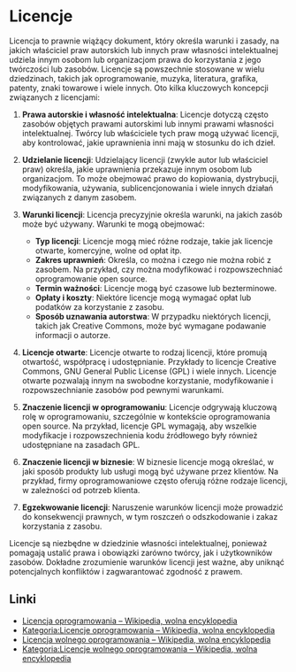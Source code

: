 # Licencje

Licencja to prawnie wiążący dokument, który określa warunki i zasady, na jakich właściciel praw autorskich lub innych praw własności intelektualnej udziela innym osobom lub organizacjom prawa do korzystania z jego twórczości lub zasobów. Licencje są powszechnie stosowane w wielu dziedzinach, takich jak oprogramowanie, muzyka, literatura, grafika, patenty, znaki towarowe i wiele innych. Oto kilka kluczowych koncepcji związanych z licencjami:

1. **Prawa autorskie i własność intelektualna**: Licencje dotyczą często zasobów objętych prawami autorskimi lub innymi prawami własności intelektualnej. Twórcy lub właściciele tych praw mogą używać licencji, aby kontrolować, jakie uprawnienia inni mają w stosunku do ich dzieł.

2. **Udzielanie licencji**: Udzielający licencji (zwykle autor lub właściciel praw) określa, jakie uprawnienia przekazuje innym osobom lub organizacjom. To może obejmować prawo do kopiowania, dystrybucji, modyfikowania, używania, sublicencjonowania i wiele innych działań związanych z danym zasobem.

3. **Warunki licencji**: Licencja precyzyjnie określa warunki, na jakich zasób może być używany. Warunki te mogą obejmować:

   - **Typ licencji**: Licencje mogą mieć różne rodzaje, takie jak licencje otwarte, komercyjne, wolne od opłat itp.
   - **Zakres uprawnień**: Określa, co można i czego nie można robić z zasobem. Na przykład, czy można modyfikować i rozpowszechniać oprogramowanie open source.
   - **Termin ważności**: Licencje mogą być czasowe lub bezterminowe.
   - **Opłaty i koszty**: Niektóre licencje mogą wymagać opłat lub podatków za korzystanie z zasobu.
   - **Sposób uznawania autorstwa**: W przypadku niektórych licencji, takich jak Creative Commons, może być wymagane podawanie informacji o autorze.

4. **Licencje otwarte**: Licencje otwarte to rodzaj licencji, które promują otwartość, współpracę i udostępnianie. Przykłady to licencje Creative Commons, GNU General Public License (GPL) i wiele innych. Licencje otwarte pozwalają innym na swobodne korzystanie, modyfikowanie i rozpowszechnianie zasobów pod pewnymi warunkami.

5. **Znaczenie licencji w oprogramowaniu**: Licencje odgrywają kluczową rolę w oprogramowaniu, szczególnie w kontekście oprogramowania open source. Na przykład, licencje GPL wymagają, aby wszelkie modyfikacje i rozpowszechnienia kodu źródłowego były również udostępniane na zasadach GPL.

6. **Znaczenie licencji w biznesie**: W biznesie licencje mogą określać, w jaki sposób produkty lub usługi mogą być używane przez klientów. Na przykład, firmy oprogramowaniowe często oferują różne rodzaje licencji, w zależności od potrzeb klienta.

7. **Egzekwowanie licencji**: Naruszenie warunków licencji może prowadzić do konsekwencji prawnych, w tym roszczeń o odszkodowanie i zakaz korzystania z zasobu.

Licencje są niezbędne w dziedzinie własności intelektualnej, ponieważ pomagają ustalić prawa i obowiązki zarówno twórcy, jak i użytkowników zasobów. Dokładne zrozumienie warunków licencji jest ważne, aby uniknąć potencjalnych konfliktów i zagwarantować zgodność z prawem.

## Linki

- [Licencja oprogramowania – Wikipedia, wolna encyklopedia](https://pl.wikipedia.org/wiki/Licencja_oprogramowania)
- [Kategoria:Licencje oprogramowania – Wikipedia, wolna encyklopedia](https://pl.wikipedia.org/wiki/Kategoria:Licencje_oprogramowania)
- [Licencja wolnego oprogramowania – Wikipedia, wolna encyklopedia](https://pl.wikipedia.org/wiki/Licencja_wolnego_oprogramowania)
- [Kategoria:Licencje wolnego oprogramowania – Wikipedia, wolna encyklopedia](https://pl.wikipedia.org/wiki/Kategoria:Licencje_wolnego_oprogramowania)

